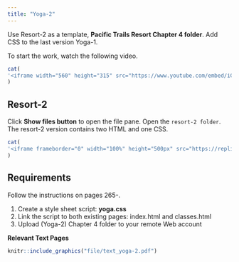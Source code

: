 ```yaml
---
title: "Yoga-2"
---
```


Use Resort-2 as a template, **Pacific Trails Resort Chapter 4 folder**. Add CSS to the last version Yoga-1.

To start the work, watch the following video.

```r
cat(
'<iframe width="560" height="315" src="https://www.youtube.com/embed/iCjabFr3GR4" title="YouTube video player" frameborder="0" allow="accelerometer; autoplay; clipboard-write; encrypted-media; gyroscope; picture-in-picture" allowfullscreen></iframe>'
)
```

## Resort-2

Click **Show files button** to open the file pane. Open the `resort-2 folder`. The resort-2 version contains two HTML and one CSS. 


```r
cat(
'<iframe frameborder="0" width="100%" height="500px" src="https://replit.com/@Jager2021/webp-repl?embed=true"></iframe>'
)
```

## Requirements

Follow the instructions on pages 265-.

1.  Create a style sheet script: **yoga.css**
2.  Link the script to both existing pages: index.html and classes.html
3.  Upload (Yoga-2) Chapter 4 folder to your remote Web account

**Relevant Text Pages**

```r
knitr::include_graphics("file/text_yoga-2.pdf")
```
